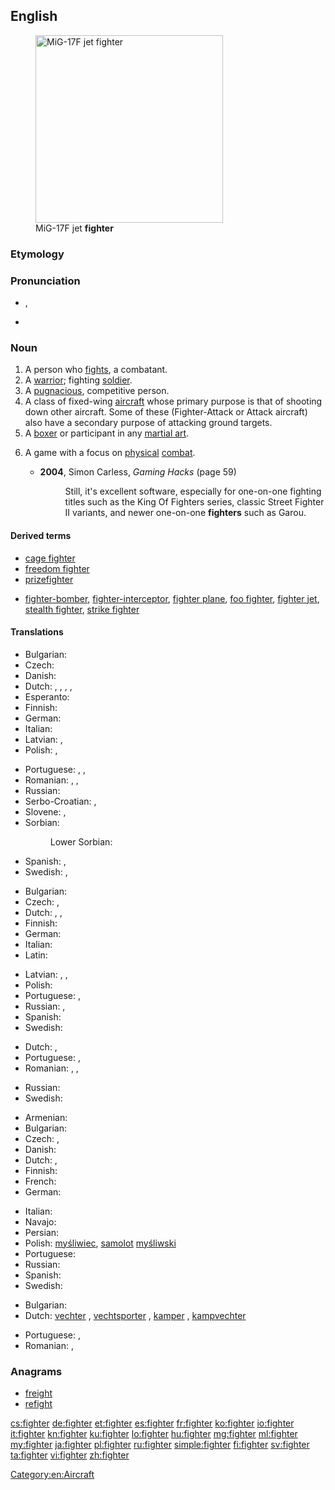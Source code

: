 ==English==

[[Image:MiG-17F Top View.JPG|thumb|right|300px|MiG-17F jet '''fighter''']]

===Etymology===
{{suffix|fight|er}}

===Pronunciation===
* {{a|UK}} {{IPA|/faɪ.tə(ɹ)/}}, {{X-SAMPA|/faI.t@(r)/}}
* {{rhymes|aɪtə(r)}}

===Noun===
{{en-noun}}

# A person who [[fight]]s, a combatant.
# A [[warrior]]; fighting [[soldier]].
# A [[pugnacious]], competitive person.
# A class of fixed-wing [[aircraft]] whose primary purpose is that of shooting down other aircraft. Some of these (Fighter-Attack or Attack aircraft) also have a secondary purpose of attacking ground targets.
# A [[boxer]] or participant in any [[martial art]].
# {{context|video games|lang=en}} A game with a focus on [[physical]] [[combat]].
#* '''2004''', Simon Carless, ''Gaming Hacks'' (page 59)
#*: Still, it's excellent software, especially for one-on-one fighting titles such as the King Of Fighters series, classic Street Fighter II variants, and newer one-on-one '''fighters''' such as Garou.

====Derived terms====
* [[cage fighter]]
* [[freedom fighter]]
* [[prizefighter]]
* {{sense|aircraft}} [[fighter-bomber]], [[fighter-interceptor]], [[fighter plane]], [[foo fighter]], [[fighter jet]], [[stealth fighter]], [[strike fighter]]

====Translations====
{{trans-top|person who fights}}
* Bulgarian: {{t+|bg|борец|m|sc=Cyrl}}
* Czech: {{t-|cs|bojovník|m}}
* Danish: {{t-|da|kriger|c}}
* Dutch: {{t+|nl|vechter|m}}, {{t+|nl|strijder|m}}, {{t-|nl|kamper|m}}, {{t-|nl|bestrijder|m}},  {{t+|nl|bikkel|m}}
* Esperanto: {{t-|eo|batalanto}}
* Finnish: {{t-|fi|taistelija}}
* German: {{t+|de|Kämpfer|m}}
* Italian: {{t+|it|combattente|m|f}}
* Latvian: {{t-|lv|cīnītājs|m}}, {{t-|lv|cīnītāja|f}}
* Polish: {{t+|pl|wojownik|m}}, {{t+|pl|bojownik|m}}
{{trans-mid}}
* Portuguese: {{t-|pt|lutador|m}}, {{t-|pt|lutadora|f}}, {{t+|pt|combatente|m|f}}
* Romanian: {{t-|ro|combatant|m}}, {{t-|ro|luptător|m}}, {{t-|ro|combatantă|f}}
* Russian: {{t+|ru|борец|m|tr=boréc}}
* Serbo-Croatian: {{t-|sh|borac|m}},  {{t-|sh|bojovnik|m}}
* Slovene: {{t-|sl|bórec|m}},  {{t-|sl|bórka|f}}
* Sorbian:
*: Lower Sorbian: {{tø|dsb|wójowaŕ|m}}
* Spanish: {{t+|es|guerrero}}, {{t-|es|combatiente|m}}
* Swedish: {{t-|sv|kämpe|c}}, {{t-|sv|slagskämpe|c}}
{{trans-bottom}}

{{trans-top|warrior}}
* Bulgarian: {{t+|bg|боец|m|sc=Cyrl}}
* Czech: {{t-|cs|bojovník|m}}, {{t-|cs|válečník|m}}
* Dutch: {{t+|nl|krijger|m}}, {{t+|nl|strijder|m}}, {{t-|nl|kamper|m}}
* Finnish: {{t+|fi|soturi}}
* German: {{t+|de|Kämpfer|m}}
* Italian: {{t+|it|guerriero|m}}
* Latin: {{t-|la|bellātor|m}}
{{trans-mid}}
* Latvian: {{t-|lv|karotājs|m}}, {{t-|lv|cīnītājs|m}}, {{t-|lv|karavīrs|m}}
* Polish: {{t+|pl|żołnierz|m}}
* Portuguese: {{t+|pt|guerreiro|m}}, {{t+|pt|guerreira|f}}
* Russian: {{t+|ru|боец|m|tr=bojéc}}, {{t+|ru|воин|m|tr=vóin}}
* Spanish: {{t+|es|guerrero|m}}
* Swedish: {{t+|sv|krigare|c}}
{{trans-bottom}}

{{trans-top|pugnacious, competetive person}}
* Dutch: {{t+|nl|vechter|m}}, {{t-|nl|kamper|m}}
* Portuguese: {{t-|pt|lutador|m}}, {{t-|pt|lutadora|f}}
* Romanian: {{t-|ro|luptător|m}}, {{t-|ro|persoană combativă|f}}, {{t-|ro|persoană bătăioasă|f}}
{{trans-mid}}
* Russian: {{t+|ru|боец|m|tr=bojéc}}
* Swedish: {{t-|sv|kämpe|c}}
{{trans-bottom}}

{{trans-top|aircraft type}}
* Armenian: {{t-|hy|կործանիչ|tr=korcaničʿ|sc=Armn}}
* Bulgarian: {{t+|bg|изтребител|m|sc=Cyrl}}
* Czech: {{t+|cs|stíhačka|f}}, {{t-|cs|stíhací letoun|m}}
* Danish: {{t-|da|kampfly|n}}
* Dutch: {{t+|nl|gevechtsvliegtuig|n}}, {{t+|nl|straaljager}}
* Finnish: {{t+|fi|hävittäjä}}
* French: {{t+|fr|chasseur}}
* German: {{t+|de|Jäger|m}}
{{trans-mid}}
* Italian: {{t+|it|caccia|m}}
* Navajo: {{tø|nv|chidí naatʼaʼí dilwoʼí}}
* Persian: {{t+|fa|جنگنده|tr=jangande|sc=fa-Arab}}
* Polish: [[myśliwiec]], [[samolot]] [[myśliwski]] {{g|m}}
* Portuguese: {{t+|pt|caça}}
* Russian: {{t+|ru|истребитель|m|tr=istrebítel'}}
* Spanish: {{t+|es|caza}}
* Swedish: {{t+|sv|jaktflygplan|n}}
{{trans-bottom}}

{{trans-see|boxer}}

{{trans-top|participant in a martial art}}
* Bulgarian: {{t+|bg|боец|m|sc=Cyrl}}
* Dutch: [[vechter]] {{g|m}}, [[vechtsporter]] {{g|m}}, [[kamper]] {{g|m}}, [[kampvechter]] {{g|m}}
{{trans-mid}}
* Portuguese: {{t-|pt|lutador|m}}, {{t-|pt|lutadora|f}}
* Romanian: {{t-|ro|luptător|m}}, {{t-|ro|luptătoare|f}}
{{trans-bottom}}

===Anagrams===
* [[freight#English|freight]]
* [[refight#English|refight]]

[[Category:en:Aircraft]]

[[cs:fighter]]
[[de:fighter]]
[[et:fighter]]
[[es:fighter]]
[[fr:fighter]]
[[ko:fighter]]
[[io:fighter]]
[[it:fighter]]
[[kn:fighter]]
[[ku:fighter]]
[[lo:fighter]]
[[hu:fighter]]
[[mg:fighter]]
[[ml:fighter]]
[[my:fighter]]
[[ja:fighter]]
[[pl:fighter]]
[[ru:fighter]]
[[simple:fighter]]
[[fi:fighter]]
[[sv:fighter]]
[[ta:fighter]]
[[vi:fighter]]
[[zh:fighter]]
